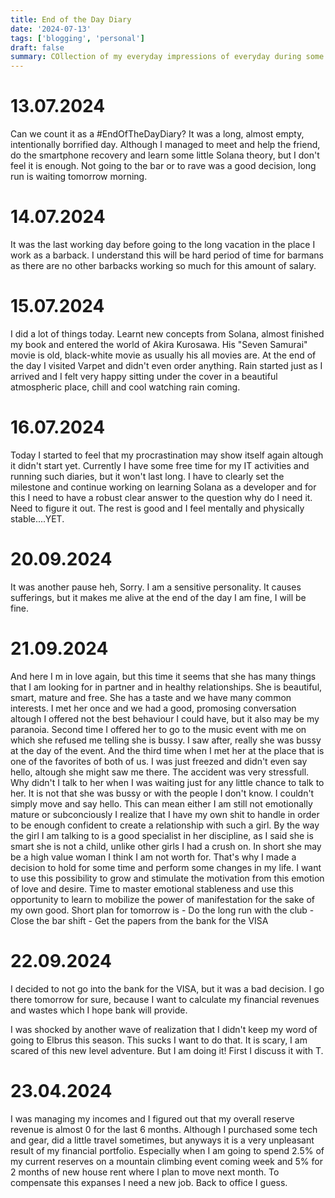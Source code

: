 ```yaml
---
title: End of the Day Diary
date: '2024-07-13'
tags: ['blogging', 'personal']
draft: false
summary: COllection of my everyday impressions of everyday during some period of time
---
```


# 13.07.2024
Can we count it as a #EndOfTheDayDiary?
It was a long, almost empty, intentionally borrified day. 
Although I managed to meet and help the friend, do the smartphone 
recovery and learn some little Solana theory, but I don't feel it is enough. 
Not going to the bar or to rave was a good decision, long run is 
waiting tomorrow morning.

# 14.07.2024
It was the last working day before going to the long vacation in
the place I work as a barback. I understand this will be hard period of
time for barmans as there are no other barbacks working so much for this amount 
of salary. 

# 15.07.2024
I did a lot of things today. Learnt new concepts from Solana, almost 
finished my book and entered the world of Akira Kurosawa. His 
"Seven Samurai" movie is old, black-white movie as usually his all 
movies are. At the end of the day I visited Varpet and didn't even order
anything. Rain started just as I arrived and I felt very happy sitting
under the cover in a beautiful atmospheric place, chill and cool
watching rain coming.

# 16.07.2024
Today I started to feel that my procrastination may show itself again altough
it didn't start yet. Currently I have some free time for my IT activities and
running such diaries, but it won't last long. I have to clearly set the milestone
and continue working on learning Solana as a developer and for this I need to
have a robust clear answer to the question why do I need it. Need to figure it out.
The rest is good and I feel mentally and physically stable....YET.

# 20.09.2024
It was another pause heh, Sorry. I am a sensitive personality. It causes sufferings, but it makes me alive at the end of the day
I am fine, I will be fine.

# 21.09.2024
And here I m in love again, but this time it seems that she has many things
that I am looking for in partner and in healthy relationships. She is beautiful, smart, mature and free.
She has a taste and we have many common interests. I met her once and we had a good, promosing conversation
altough I offered not the best behaviour I could have, but it also may be my paranoia.
Second time I offered her to go to the music event with me on which she refused me telling she is bussy. I
saw after, really she was bussy at the day of the event. And the third time when I met her at the place that is
one of the favorites of both of us. I was just freezed and didn't even say hello, altough she might saw me there.
The accident was very stressfull. Why didn't I talk to her when I was waiting just for any little chance to talk to her.
It is not that she was bussy or with the people I don't know. I couldn't simply move and say hello.
This can mean either I am still not emotionally mature or subconciously I realize that I have my own shit
to handle in order to be enough confident to create a relationship with such a girl. By the way the girl I am talking to
is a good specialist in her discipline, as I said she is smart she is not a child, unlike other girls I had a crush on. 
In short she may be a high value woman I think I am not worth for. That's why I made a decision to hold for some time and 
perform some changes in my life. I want to use this possibility to grow and stimulate the motivation from this emotion of love
and desire. Time to master emotional stableness and use this opportunity to learn to mobilize the power of manifestation for the sake
of my own good. Short plan for tomorrow is
    -   Do the long run with the club
    -   Close the bar shift
    -   Get the papers from the bank for the VISA

# 22.09.2024
I decided to not go into the bank for the VISA, but it was a bad decision.
I go there tomorrow for sure, because I want to calculate my financial revenues and
wastes which I hope bank will provide.

I was shocked by another wave of realization that I didn't keep my word of going to Elbrus
this season. This sucks I want to do that. It is scary, I am scared of this new level adventure.
But I am doing it! First I discuss it with T.

# 23.04.2024
I was managing my incomes and I figured out that my overall reserve
revenue is almost 0 for the last 6 months. Although I purchased some
tech and gear, did a little travel sometimes, but anyways it is a very
unpleasant result of my financial portfolio. Especially when I am going
to spend 2.5% of my current reserves on a mountain climbing event coming week
and 5% for 2 months of new house rent where I plan to move next month.
To compensate this expanses I need a new job. Back to office I guess.